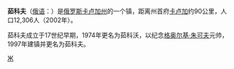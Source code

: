 '''茹科夫'''（[[俄语|俄语]]：'''{{lang|ru|Жу́ков}}'''）是[[俄罗斯|俄罗斯]][[卡卢加州|卡卢加州]]的一个镇，距离州首府[[卡卢加|卡卢加]]约90公里，人口12,306人（2002年）。

茹科夫成立于17世纪早期，1974年更名为茹科沃，以纪念[[格奥尔基·朱可夫|格奥尔基·朱可夫]]元帅，1997年建镇并更名为茹科夫。

{{卡盧加州行政區劃}}
{{Russia-geo-stub}}

[[Category:卡卢加州城市|Ж]]